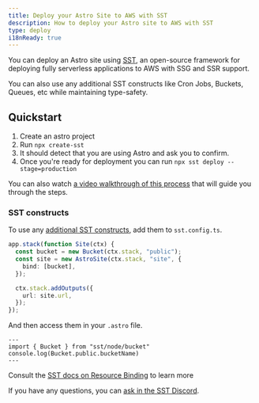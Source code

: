 ```yaml
---
title: Deploy your Astro Site to AWS with SST
description: How to deploy your Astro site to AWS with SST
type: deploy
i18nReady: true
---
```


You can deploy an Astro site using [SST](https://sst.dev), an open-source framework for deploying fully serverless applications to AWS with SSG and SSR support.

You can also use any additional SST constructs like Cron Jobs, Buckets, Queues, etc while maintaining type-safety.

## Quickstart

1. Create an astro project
1. Run `npx create-sst`
1. It should detect that you are using Astro and ask you to confirm.
1. Once you're ready for deployment you can run `npx sst deploy --stage=production`

You can also watch [a video walkthrough of this process](https://www.youtube.com/watch?v=AFP3ZHxO7Gg) that will guide you through the steps.

### SST constructs
To use any [additional SST constructs](https://docs.sst.dev/), add them to `sst.config.ts`. 

```ts {2} {4} title="sst.config.ts"
app.stack(function Site(ctx) {
  const bucket = new Bucket(ctx.stack, "public");
  const site = new AstroSite(ctx.stack, "site", {
    bind: [bucket],
  });

  ctx.stack.addOutputs({
    url: site.url,
  });
});
```

And then access them in your `.astro` file.

```astro
---
import { Bucket } from "sst/node/bucket"
console.log(Bucket.public.bucketName)
---
```

Consult the [SST docs on Resource Binding](https://docs.sst.dev/resource-binding) to learn more

If you have any questions, you can [ask in the SST Discord](https://discord.gg/sst).
